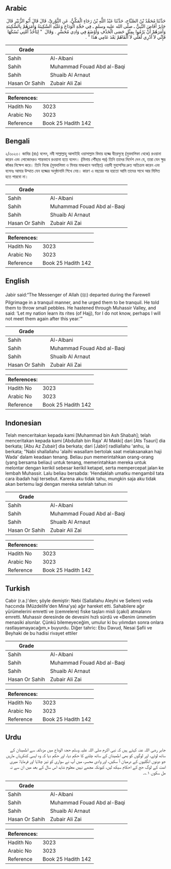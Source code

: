 ## Arabic


<div dir="rtl" lang="ar" style={{fontSize:'larger',backgroundColor:'#f8f9fa',padding:20}}>
حَدَّثَنَا مُحَمَّدُ بْنُ الصَّبَّاحِ، حَدَّثَنَا عَبْدُ اللَّهِ بْنُ رَجَاءٍ الْمَكِّيُّ، عَنِ الثَّوْرِيِّ، قَالَ قَالَ أَبُو الزُّبَيْرِ قَالَ جَابِرٌ أَفَاضَ النَّبِيُّ ـ صلى الله عليه وسلم ـ فِي حَجَّةِ الْوَدَاعِ وَعَلَيْهِ السَّكِينَةُ وَأَمَرَهُمْ بِالسَّكِينَةِ وَأَمَرَهُمْ أَنْ يَرْمُوا بِمِثْلِ حَصَى الْخَذْفِ وَأَوْضَعَ فِي وَادِي مُحَسِّرٍ ‏.‏ وَقَالَ ‏ "‏ لِتَأْخُذْ أُمَّتِي نُسُكَهَا فَإِنِّي لاَ أَدْرِي لَعَلِّي لاَ أَلْقَاهُمْ بَعْدَ عَامِي هَذَا ‏"‏ ‏.‏
</div>
<div style={{backgroundColor:'#f8f9fa',padding:20, marginBottom: 10}}><table> <thead> <tr> <th>Grade</th> <th></th> </tr> </thead> <tbody> <tr><td>Sahih</td><td>Al-Albani</td></tr><tr><td>Sahih</td><td>Muhammad Fouad Abd al-Baqi</td></tr><tr><td>Sahih</td><td>Shuaib Al Arnaut</td></tr><tr><td>Hasan Or Sahih</td><td>Zubair Ali Zai</td></tr></tbody></table><table> <thead> <tr> <th>References:</th> <th></th> </tr> </thead> <tbody><tr><td>Hadith No</td><td>3023</td></tr><tr><td>Arabic No</td><td>3023</td></tr><tr><td>Reference</td><td>Book 25 Hadith 142</td></tr></tbody></table></div>

## Bengali


<div dir="ltr" lang="bn" style={{fontSize:'larger',backgroundColor:'#f8f9fa',padding:20}}>
২/৩০২৩। জাবির (রাঃ) বলেন, নবী সাল্লাল্লাহু আলাইহি ওয়াসাল্লাম বিদায় হজ্জে ধীরেসুস্থে (মুযদালিফা থেকে) রওয়ানা করেন এবং লোকেদেরও শান্তভাবে রওয়ানা হতে বলেন। (মিনায় পৌঁছার পর) তিনি তাদের নির্দেশ দেন যে, তারা যেন ক্ষুদ্র কাঁকর নিক্ষেপ করে। তিনি নিজে (মুযদালিফা ও মিনার মাঝখানে অবস্থিত) ওয়াদী মুহাসসির দ্রুত অতিক্রম করেন এবং বলেনঃ আমার উম্মাত যেন হজ্জের অনুষ্ঠানাদি শিখে নেয়। কারণ এ বছরের পর হয়তো আমি তাদের সাথে আর মিলিত হতে পারবো না।
</div>
<div style={{backgroundColor:'#f8f9fa',padding:20, marginBottom: 10}}><table> <thead> <tr> <th>Grade</th> <th></th> </tr> </thead> <tbody> <tr><td>Sahih</td><td>Al-Albani</td></tr><tr><td>Sahih</td><td>Muhammad Fouad Abd al-Baqi</td></tr><tr><td>Sahih</td><td>Shuaib Al Arnaut</td></tr><tr><td>Hasan Or Sahih</td><td>Zubair Ali Zai</td></tr></tbody></table><table> <thead> <tr> <th>References:</th> <th></th> </tr> </thead> <tbody><tr><td>Hadith No</td><td>3023</td></tr><tr><td>Arabic No</td><td>3023</td></tr><tr><td>Reference</td><td>Book 25 Hadith 142</td></tr></tbody></table></div>

## English


<div dir="ltr" lang="en" style={{fontSize:'larger',backgroundColor:'#f8f9fa',padding:20}}>
Jabir said:“The Messenger of Allah (ﷺ) departed during the Farewell Pilgrimage in a tranquil manner, and he urged them to be tranquil. He told them to throw small pebbles. He hastened through Muhassir Valley, and said: ‘Let my nation learn its rites (of Hajj), for I do not know, perhaps I will not meet them again after this year.’”
</div>
<div style={{backgroundColor:'#f8f9fa',padding:20, marginBottom: 10}}><table> <thead> <tr> <th>Grade</th> <th></th> </tr> </thead> <tbody> <tr><td>Sahih</td><td>Al-Albani</td></tr><tr><td>Sahih</td><td>Muhammad Fouad Abd al-Baqi</td></tr><tr><td>Sahih</td><td>Shuaib Al Arnaut</td></tr><tr><td>Hasan Or Sahih</td><td>Zubair Ali Zai</td></tr></tbody></table><table> <thead> <tr> <th>References:</th> <th></th> </tr> </thead> <tbody><tr><td>Hadith No</td><td>3023</td></tr><tr><td>Arabic No</td><td>3023</td></tr><tr><td>Reference</td><td>Book 25 Hadith 142</td></tr></tbody></table></div>

## Indonesian


<div dir="ltr" lang="id" style={{fontSize:'larger',backgroundColor:'#f8f9fa',padding:20}}>
Telah menceritakan kepada kami [Muhammad bin Ash Shabah]; telah menceritakan kepada kami [Abdullah bin Raja' Al Makki] dari [Ats Tsauri] dia berkata; [Abu Az Zubair] dia berkata; dari [Jabir] radliallahu 'anhu, ia berkata; "Nabi shallallahu 'alaihi wasallam bertolak saat melaksanakan haji Wada' dalam keadaan tenang. Beliau pun memerintahkan orang-orang (yang bersama beliau) untuk tenang, memerintahkan mereka untuk melontar dengan kerikil sebesar kerikil ketapel, serta mempercepat jalan ke lembah Muhassir. Lalu beliau bersabda: 'Hendaklah umatku mengambil tata cara ibadah haji tersebut. Karena aku tidak tahu, mungkin saja aku tidak akan bertemu lagi dengan mereka setelah tahun ini
</div>
<div style={{backgroundColor:'#f8f9fa',padding:20, marginBottom: 10}}><table> <thead> <tr> <th>Grade</th> <th></th> </tr> </thead> <tbody> <tr><td>Sahih</td><td>Al-Albani</td></tr><tr><td>Sahih</td><td>Muhammad Fouad Abd al-Baqi</td></tr><tr><td>Sahih</td><td>Shuaib Al Arnaut</td></tr><tr><td>Hasan Or Sahih</td><td>Zubair Ali Zai</td></tr></tbody></table><table> <thead> <tr> <th>References:</th> <th></th> </tr> </thead> <tbody><tr><td>Hadith No</td><td>3023</td></tr><tr><td>Arabic No</td><td>3023</td></tr><tr><td>Reference</td><td>Book 25 Hadith 142</td></tr></tbody></table></div>

## Turkish


<div dir="ltr" lang="tr" style={{fontSize:'larger',backgroundColor:'#f8f9fa',padding:20}}>
Cabir (r.a.)'den; şöyle demiştir: Nebi (Sallallahu Aleyhi ve Sellem) veda haccında (Müzdelife'den Mina'ya) ağır hareket etti. Sahabilere ağır yürümelerini emretti ve (cemrelere) fiske taşları misli (çakıl) atmalarını emretti. Muhassir deresinde de devesini hızlı sürdü ve «Benim ümmetim menasiki alsınlar. Çünkü bilemeyeceğim, umulur ki bu yılımdan sonra onlara rastlayamayacağım,» buyurdu. Diğer tahric: Ebu Davud, Nesai Şafii ve Beyhaki de bu hadisi rivayet ettiler
</div>
<div style={{backgroundColor:'#f8f9fa',padding:20, marginBottom: 10}}><table> <thead> <tr> <th>Grade</th> <th></th> </tr> </thead> <tbody> <tr><td>Sahih</td><td>Al-Albani</td></tr><tr><td>Sahih</td><td>Muhammad Fouad Abd al-Baqi</td></tr><tr><td>Sahih</td><td>Shuaib Al Arnaut</td></tr><tr><td>Hasan Or Sahih</td><td>Zubair Ali Zai</td></tr></tbody></table><table> <thead> <tr> <th>References:</th> <th></th> </tr> </thead> <tbody><tr><td>Hadith No</td><td>3023</td></tr><tr><td>Arabic No</td><td>3023</td></tr><tr><td>Reference</td><td>Book 25 Hadith 142</td></tr></tbody></table></div>

## Urdu


<div dir="rtl" lang="ur" style={{fontSize:'larger',backgroundColor:'#f8f9fa',padding:20}}>
جابر رضی اللہ عنہ کہتے ہیں کہ نبی اکرم صلی اللہ علیہ وسلم حجۃ الوداع میں مزدلفہ سے اطمینان کے ساتھ لوٹے، اور لوگوں کو بھی اطمینان کے ساتھ چلنے کا حکم دیا، اور حکم دیا کہ وہ ایسی کنکریاں ماریں جو دونوں انگلیوں کے درمیان آ سکیں، اور وادی محسر، میں آپ نے سواری کو تیز چلایا اور فرمایا: میری امت کے لوگ حج کے احکام سیکھ لیں، کیونکہ مجھے نہیں معلوم شاید اس سال کے بعد میں ان سے نہ مل سکوں ۱؎۔
</div>
<div style={{backgroundColor:'#f8f9fa',padding:20, marginBottom: 10}}><table> <thead> <tr> <th>Grade</th> <th></th> </tr> </thead> <tbody> <tr><td>Sahih</td><td>Al-Albani</td></tr><tr><td>Sahih</td><td>Muhammad Fouad Abd al-Baqi</td></tr><tr><td>Sahih</td><td>Shuaib Al Arnaut</td></tr><tr><td>Hasan Or Sahih</td><td>Zubair Ali Zai</td></tr></tbody></table><table> <thead> <tr> <th>References:</th> <th></th> </tr> </thead> <tbody><tr><td>Hadith No</td><td>3023</td></tr><tr><td>Arabic No</td><td>3023</td></tr><tr><td>Reference</td><td>Book 25 Hadith 142</td></tr></tbody></table></div>